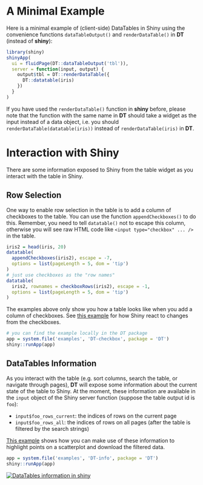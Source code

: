 # A Minimal Example

Here is a minimal example of (client-side) DataTables in Shiny using the convenience functions `dataTableOutput()` and `renderDataTable()` in **DT** (instead of **shiny**):

```r
library(shiny)
shinyApp(
  ui = fluidPage(DT::dataTableOutput('tbl')),
  server = function(input, output) {
    output$tbl = DT::renderDataTable({
      DT::datatable(iris)
    })
  }
)
```

If you have used the `renderDataTable()` function in **shiny** before, please note that the function with the same name in **DT** should take a widget as the input instead of a data object, i.e. you should `renderDataTable(datatable(iris))` instead of `renderDataTable(iris)` in **DT**.

# Interaction with Shiny

There are some information exposed to Shiny from the table widget as you interact with the table in Shiny.

## Row Selection

One way to enable row selection in the table is to add a column of checkboxes to the table. You can use the function `appendCheckboxes()` to do this. Remember, you need to tell `datatable()` not to escape this column, otherwise you will see raw HTML code like `<input type="checkbox" ... />` in the table.

```r
iris2 = head(iris, 20)
datatable(
  appendCheckboxes(iris2), escape = -7,
  options = list(pageLength = 5, dom = 'tip')
)
# just use checkboxes as the "row names"
datatable(
  iris2, rownames = checkboxRows(iris2), escape = -1,
  options = list(pageLength = 5, dom = 'tip')
)
```

The examples above only show you how a table looks like when you add a column of checkboxes. See [this example](https://yihui.shinyapps.io/DT-checkbox/) for how Shiny react to changes from the checkboxes.

```r
# you can find the example locally in the DT package
app = system.file('examples', 'DT-checkbox', package = 'DT')
shiny::runApp(app)
```

## DataTables Information

As you interact with the table (e.g. sort columns, search the table, or navigate through pages), **DT** will expose some information about the current state of the table to Shiny. At the moment, these information are available in the `input` object of the Shiny server function (suppose the table output id is `foo`):

- `input$foo_rows_current`: the indices of rows on the current page
- `input$foo_rows_all`: the indices of rows on all pages (after the table is filtered by the search strings)

[This example](https://yihui.shinyapps.io/DT-info/) shows how you can make use of these information to highlight points on a scatterplot and download the filtered data.

```r
app = system.file('examples', 'DT-info', package = 'DT')
shiny::runApp(app)
```

[![DataTables information in shiny](http://i.imgur.com/gZzwKEQ.png)](https://yihui.shinyapps.io/DT-info/)
